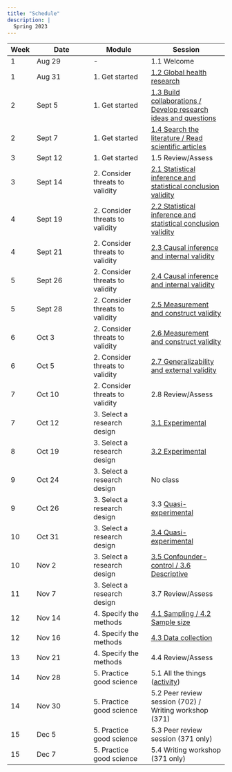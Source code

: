 ```yaml
---
title: "Schedule"
description: |
  Spring 2023
---
```


| Week | Date | Module | Session |
|- | --- | --- | ---- |
| 1 | Aug 29 | - | 1.1 Welcome |
| 1 | Aug 31 | 1. Get started | [1.2 Global health research](mod1.html#global-health-research) |
| 2 | Sept 5 | 1. Get started | [1.3 Build collaborations / Develop research ideas and questions](mod1.html#build-collaborations-develop-questions) |
| 2 | Sept 7 | 1. Get started | [1.4 Search the literature / Read scientific articles](mod1.html#search-the-literature-read-scientific-articles) |
| 3 | Sept 12 | 1. Get started | 1.5 Review/Assess |
| 3 | Sept 14 | 2. Consider threats to validity | [2.1 Statistical inference and statistical conclusion validity](mod2.html#and-2.2-statistical-inference-and-statistical-conclusion-validity) |
| 4 | Sept 19 | 2. Consider threats to validity | [2.2 Statistical inference and statistical conclusion validity](mod2.html#and-2.2-statistical-inference-and-statistical-conclusion-validity) |
| 4 | Sept 21 | 2. Consider threats to validity | [2.3 Causal inference and internal validity](mod2.html#and-2.4-causal-inference-and-internal-validity) |
| 5 | Sept 26 | 2. Consider threats to validity | [2.4 Causal inference and internal validity](mod2.html#and-2.4-causal-inference-and-internal-validity) |
| 5 | Sept 28 | 2. Consider threats to validity | [2.5 Measurement and construct validity](mod2.html#and-2.6-measurement-and-construct-validation) |
| 6 | Oct 3 | 2. Consider threats to validity | [2.6 Measurement and construct validity](mod2.html#and-2.6-measurement-and-construct-validation) |
| 6 | Oct 5 | 2. Consider threats to validity | [2.7 Generalizability and external validity](mod2.html#generalizability-and-external-validity) |
| 7 | Oct 10 | 2. Consider threats to validity | 2.8 Review/Assess |
| 7 | Oct 12 | 3. Select a research design | [3.1 Experimental](mod3.html#and-3.2-experimental) |
| 8 | Oct 19 | 3. Select a research design | [3.2 Experimental](mod3.html#and-3.2-experimental) |
| 9 | Oct 24 | 3. Select a research design | No class |
| 9 | Oct 26 | 3. Select a research design | 3.3 [Quasi-experimental](mod3.html#quasi-experimental) |
| 10 | Oct 31 | 3. Select a research design | [3.4 Quasi-experimental](mod3.html#quasi-experimental) |
| 10 | Nov 2 | 3. Select a research design | [3.5 Confounder-control / 3.6 Descriptive](mod3.html#confounder-control-descriptive) |
| 11 | Nov 7 | 3. Select a research design | 3.7 Review/Assess |
| 12 | Nov 14 | 4. Specify the methods | [4.1 Sampling / 4.2 Sample size](mod4.html#sampling) |
| 12 | Nov 16 | 4. Specify the methods | [4.3 Data collection](mod4.html#data-collection) |
| 13 | Nov 21 | 4. Specify the methods | 4.4 Review/Assess |
| 14 | Nov 28 | 5. Practice good science | 5.1 All the things ([activity](https://docs.google.com/document/d/1fdhJ6-ztv2ei5NuHxqAr2fct5le5kE5OdzNU0kjP7i4/edit?usp=sharing)) |
| 14 | Nov 30 | 5. Practice good science | 5.2 Peer review session (702) / Writing workshop (371) |
| 15 | Dec 5 | 5. Practice good science | 5.3 Peer review session (371 only) |
| 15 | Dec 7 | 5. Practice good science | 5.4 Writing workshop (371 only) |
  
